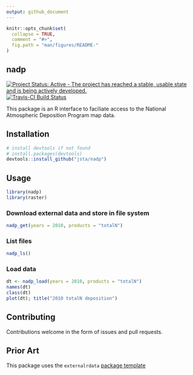 ```yaml
---
output: github_document
---
```


<!-- README.md is generated from README.Rmd. Please edit that file -->

```r
knitr::opts_chunk$set(
  collapse = TRUE,
  comment = "#>",
  fig.path = "man/figures/README-"
)
```

## nadp

[![Project Status: Active - The project has reached a stable, usable state and is being actively developed.](http://www.repostatus.org/badges/latest/active.svg)](http://www.repostatus.org/#active) [![Travis-CI Build Status](https://travis-ci.org/jsta/nadp.svg?branch=master)](https://travis-ci.org/jsta/nadp) 

This package is an R interface to faciliate access to the National Atmospheric Deposition Program map data.
 
## Installation

```r
# install devtools if not found
# install.packages(devtools)
devtools::install_github("jsta/nadp")
```

## Usage

```r
library(nadp)
library(raster)
```

### Download external data and store in file system

```r
nadp_get(years = 2010, products = "totalN")
```

### List files

```r
nadp_ls()
```

### Load data

```r
dt <- nadp_load(years = 2010, products = "totalN")
names(dt)
class(dt)
plot(dt); title("2010 totalN deposition")
```

## Contributing

Contributions welcome in the form of issues and pull requests.

## Prior Art

This package uses the `externalrdata` [package template](https://github.com/jsta/externalrdata)
